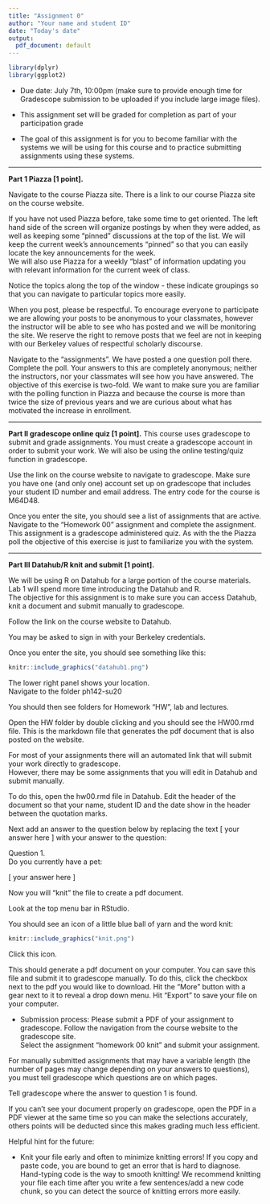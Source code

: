 ```yaml
---
title: "Assignment 0"
author: "Your name and student ID"
date: "Today's date"
output:
  pdf_document: default
---
```


```r
library(dplyr)
library(ggplot2)
```

* Due date: July 7th, 10:00pm (make sure to provide enough time for Gradescope
submission to be uploaded if you include large image files).

* This assignment set will be graded for completion as part of your participation grade

* The goal of this assignment is for you to become familiar with the systems we will be using for this course and to practice submitting assignments using these systems.


--------------------------------------------------------------------------------

**Part 1 Piazza [1 point].** 

Navigate to the course Piazza site.  There is a link to our course Piazza site on the course website.

If you have not used Piazza before, take some time to get oriented. 
The left hand side of the screen will organize postings by when they were added, as well as keeping some "pinned" discussions at the top of the list.
We will keep the current week's announcements "pinned" so that you can easily locate the key announcements for the week.  
We will also use Piazza for a weekly "blast" of information updating you with relevant information for the current week of class.

Notice the topics along the top of the window - these indicate groupings so that you can navigate to particular topics more easily.

When you post, please be respectful.  To encourage everyone to participate we are allowing your posts to be anonymous to your classmates, however the instructor will be able to see who has posted and we will be monitoring the site. We reserve the right to remove posts that we feel are not in keeping with our Berkeley values of respectful scholarly discourse.  

Navigate to the "assignments".  We have posted a one question poll there.  Complete the poll.  Your answers to this are completely anonymous; neither the instructors, nor your classmates will see how you have answered.  The objective of this exercise is two-fold.  We want to make sure you are familiar with the polling function in Piazza and because the course is more than twice the size of previous years and we are curious about what has motivated the increase in enrollment.   


--------------------------------------------------------------------------------

**Part II gradescope online quiz [1 point].** 
This course uses gradescope to submit and grade assignments.  You must create a gradescope account in order to submit your work.
We will also be using the online testing/quiz function in gradescope.  

Use the link on the course website to navigate to gradescope.  Make sure you have one (and only one) account set up on gradescope that includes your student ID number and email address.  The entry code for the course is M64D48.

Once you enter the site, you should see a list of assignments that are active.  
Navigate to the "Homework 00" assignment and complete the assignment.  
This assignment is a gradescope administered quiz.  As with the the Piazza poll the objective of this exercise is just to familiarize you with the system.  


--------------------------------------------------------------------------------

**Part III Datahub/R knit and submit [1 point].** 

We will be using R on Datahub for a large portion of the course materials.
Lab 1 will spend more time introducing the Datahub and R.  
The objective for this assignment is to make sure you can access Datahub, knit a document and submit manually to gradescope.

Follow the link on the course website to Datahub.  

You may be asked to sign in with your Berkeley credentials.  

Once you enter the site, you should see something like this:


```r
knitr::include_graphics("datahub1.png")
```

The lower right panel shows your location.  
Navigate to the folder ph142-su20

You should then see folders for Homework "HW", lab and lectures.

Open the HW folder by double clicking and you should see the HW00.rmd file.
This is the markdown file that generates the pdf document that is also posted on the website.  

For most of your assignments there will an automated link that will submit your work directly to gradescope.  
However, there may be some assignments that you will edit in Datahub and submit manually.


To do this, open the hw00.rmd file in Datahub.  Edit the header of the document so that your name, student ID and the date show in the header between the quotation marks.  


Next add an answer to the question below by replacing the text [ your answer here ] with your answer to the question:  

Question 1.  
Do you currently have a pet:

[ your answer here ]



Now you will "knit" the file to create a pdf document.

Look at the top menu bar in RStudio. 
 
 You should see an icon of a little blue ball of yarn and the word knit:

```r
knitr::include_graphics("knit.png")
```

Click this icon.  

This should generate a pdf document on your computer.  You can save this file and submit it to gradescope manually. To do this, click the checkbox next to the pdf you would like to download. Hit the "More" button with a gear next to it to reveal a drop down menu. Hit "Export" to save your file on your computer. 


* Submission process: Please submit a PDF of your assignment to gradescope.
Follow the navigation from the course website to the gradescope site.  
Select the assignment "homework 00 knit" and submit your assignment.  

For manually submitted assignments that may have a variable length (the number of pages may change depending on your answers to questions), you 
must tell gradescope which questions are on which pages. 

Tell gradescope where the answer to question 1 is found.

If you can't see your document properly on gradescope, open the PDF in a PDF viewer at the same time so you can make the selections accurately, others points will be deducted since this makes grading much less efficient.

Helpful hint for the future:

- Knit your file early and often to minimize knitting errors! If you copy and paste code, you are bound to get an error that is hard to diagnose.
Hand-typing code is the way to smooth knitting! We recommend knitting your file each time after you write a few sentences/add a new code chunk, so you can detect the source of knitting errors more easily.
 
